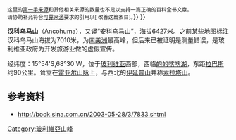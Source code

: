 {{ambox
| type  = content
| image =[[File:Text_document_with_red_question_mark.svg|48px]]
| text  ='''此条目需要可靠、公开、第三方的[[Wikipedia:可供查证|来源]]'''{{#if:| <small>''（{{{date}}}）''</small>}}<br /><small>这里的[[WP:PRIMARY|第一手来源]]和其他相关来源的数量也不足以支持一篇正确的百科全书文章。<br />请协助补充符合[[Wikipedia:可靠来源|可靠来源]]要求的引用以[{{fullurl:{{FULLPAGENAME}}|action=edit}} 改善这篇条目]。</small>}}{{namespace||{{#if:|[[Category:自{{{date}}}缺少可靠来源的条目|Category:自{{{date}}}缺少可靠来源的条目]]|[[Category:缺少可靠来源的条目|Category:缺少可靠来源的条目]]}} }}

'''汉科乌马山'''（Ancohuma），又译“安科乌马山”，海拔6427米。之前某些地图标注汉科乌马山海拔为7010米，为[[南美洲|南美洲]]最高峰，但后来已被证明是测量错误，是玻利维亚政府为开发旅游业做的虚假宣传。

经纬度：15°54'S,68°30'W，位于[[玻利维亚|玻利维亚]]西部，西临[[的的喀喀湖|的的喀喀湖]]，东距[[拉巴斯|拉巴斯]]约90公里。耸立在[[雷亚尔山脉|雷亚尔山脉]]上，与西北的[[伊延普山|伊延普山]]并称[[索拉塔山|索拉塔山]]。

== 参考资料 ==
* http://book.sina.com.cn/2003-05-28/3/7833.shtml {{Wayback|url=http://book.sina.com.cn/2003-05-28/3/7833.shtml |date=20060216014710 }}

[[Category:玻利維亞山峰|Category:玻利維亞山峰]]